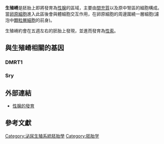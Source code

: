 {{multiple issues|
{{Expand English|time=2017-03-17T20:09:13+00:00}}
{{expand|time=2017-03-17T20:09:13+00:00}}
{{unreferenced|time=2017-03-17T20:09:13+00:00}}
}}
'''生殖嵴'''是胚胎上即將發育為[[性腺|性腺]]的區域，主要由[[間充質|間充質]]以及原中腎區的細胞構成。當[[卵原細胞|卵原細胞]]進入此區後會與體細胞交互作用，在卵原細胞的周邊圍繞一層細胞(濾泡中[[顆粒層細胞|顆粒層細胞]]的前身)。

生殖嵴約會在五週左右的胚胎上發現，並進而發育為[[性索|性索]]。


==與生殖嵴相關的基因==

=== DMRT1 ===

=== Sry ===


==外部連結==
* [[性腺的發育|性腺的發育]]

==參考文獻==

{{reflist}}

[[Category:泌尿生殖系統胚胎學|Category:泌尿生殖系統胚胎學]]
[[Category:胚胎学|Category:胚胎学]]